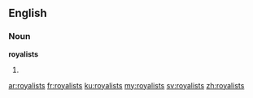 ==English==

===Noun===
'''royalists'''

# {{plural of|royalist}}

[[ar:royalists]]
[[fr:royalists]]
[[ku:royalists]]
[[my:royalists]]
[[sv:royalists]]
[[zh:royalists]]